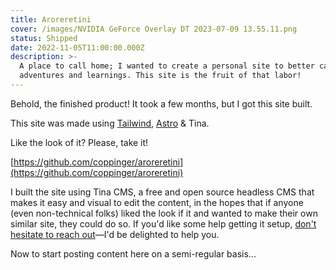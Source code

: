 ```yaml
---
title: Aroreretini
cover: /images/NVIDIA GeForce Overlay DT 2023-07-09 13.55.11.png
status: Shipped
date: 2022-11-05T11:00:00.000Z
description: >-
  A place to call home; I wanted to create a personal site to better capture my
  adventures and learnings. This site is the fruit of that labor!
---
```


Behold, the finished product! It took a few months, but I got this site built.

This site was made using [Tailwind](tailwindcss.com/), [Astro](astro.build/) & Tina.

Like the look of it? Please, take it!

[https://github.com/coppinger/aroreretini](https://github.com/coppinger/aroreretini)

I built the site using Tina CMS, a free and open source headless CMS that makes it easy and visual to edit the content, in the hopes that if anyone (even non-technical folks) liked the look if it and wanted to make their own similar site, they could do so. If you'd like some help getting it setup, [don't hesitate to reach out](aroreretini.dev/contact)—I'd be delighted to help you.

Now to start posting content here on a semi-regular basis...
